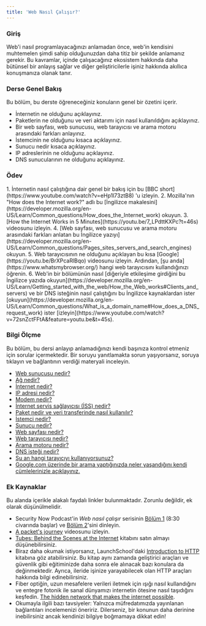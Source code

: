 ```yaml
---
title: 'Web Nasıl Çalışır?'
---
```


### Giriş

Web'i nasıl programlayacağınızı anlamadan önce, web'in kendisini muhtemelen şimdi sahip olduğunuzdan daha titiz bir şekilde anlamanız gerekir. Bu kavramlar, içinde çalışacağınız ekosistem hakkında daha bütünsel bir anlayış sağlar ve diğer geliştiricilerle işiniz hakkında akıllıca konuşmanıza olanak tanır.

### Derse Genel Bakış

Bu bölüm, bu derste öğreneceğiniz konuların genel bir özetini içerir.

- İnternetin ne olduğunu açıklayınız.
- Paketlerin ne olduğunu ve veri aktarımı için nasıl kullanıldığını açıklayınız.
- Bir web sayfası, web sunucusu, web tarayıcısı ve arama motoru arasındaki farkları anlayınız.
- İstemcinin ne olduğunu kısaca açıklayınız.
- Sunucu nedir kısaca açıklayınız.
- IP adreslerinin ne olduğunu açıklayınız.
- DNS sunucularının ne olduğunu açıklayınız.

### Ödev

<div class="lesson-content__panel" markdown="1">
  1. İnternetin nasıl çalıştığına dair genel bir bakış için bu [BBC
  short](https://www.youtube.com/watch?v=eHp1l73ztB8) 'u izleyin. 2. Mozilla'nın
  "How does the Internet work?" adlı bu [İngilizce
  makalesini](https://developer.mozilla.org/en-US/Learn/Common_questions/How_does_the_Internet_work)
  okuyun. 3. [How the Internet Works in 5
  Minutes](https://youtu.be/7_LPdttKXPc?t=46s) videosunu izleyin. 4. [Web
  sayfası, web sunucusu ve arama motoru arasındaki farkları anlatan bu İngilizce
  yazıyı](https://developer.mozilla.org/en-US/Learn/Common_questions/Pages_sites_servers_and_search_engines)
  okuyun. 5. Web tarayıcısının ne olduğunu açıklayan bu kısa
  [Google](https://youtu.be/BrXPcaRlBqo) videosunu izleyin. Ardından, [şu
  anda](https://www.whatsmybrowser.org/) hangi web tarayıcısını kullandığınızı
  öğrenin. 6. Web'in bir bölümünün nasıl [diğeriyle etkileşime girdiğini bu
  İngilizce yazıda
  okuyun](https://developer.mozilla.org/en-US/Learn/Getting_started_with_the_web/How_the_Web_works#Clients_and_servers)
  ve bir DNS isteğinin nasıl çalıştığını bu İngilizce kaynaklardan ister
  [okuyun](https://developer.mozilla.org/en-US/Learn/Common_questions/What_is_a_domain_name#How_does_a_DNS_request_work)
  ister
  [izleyin](https://www.youtube.com/watch?v=72snZctFFtA&feature=youtu.be&t=45s).
</div>

### Bilgi Ölçme

Bu bölüm, bu dersi anlayıp anlamadığınızı kendi başınıza kontrol etmeniz için sorular içermektedir. Bir soruyu yanıtlamakta sorun yaşıyorsanız, soruya tıklayın ve bağlantının verdiği materyali inceleyin.

- [Web sunucusu nedir?](https://developer.mozilla.org/en-US/docs/Learn/Common_questions/Pages_sites_servers_and_search_engines)
- [Ağ nedir?](https://developer.mozilla.org/en-US/docs/Learn/Common_questions/How_does_the_Internet_work)
- [İnternet nedir?](https://www.youtube.com/watch?v=7_LPdttKXPc&t=46s)
- [IP adresi nedir?](https://developer.mozilla.org/en-US/docs/Learn/Common_questions/How_does_the_Internet_work)
- [Modem nedir?](https://developer.mozilla.org/en-US/docs/Learn/Common_questions/How_does_the_Internet_work)
- [İnternet servis sağlayıcısı (İSS) nedir?](https://developer.mozilla.org/en-US/docs/Learn/Common_questions/How_does_the_Internet_work)
- [Paket nedir ve veri transferinde nasıl kullanılır?](https://developer.mozilla.org/en-US/docs/Learn/Getting_started_with_the_web/How_the_Web_works#packets_explained)
- [İstemci nedir?](https://developer.mozilla.org/en-US/docs/Learn/Getting_started_with_the_web/How_the_Web_works#clients_and_servers)
- [Sunucu nedir?](https://developer.mozilla.org/en-US/docs/Learn/Getting_started_with_the_web/How_the_Web_works#clients_and_servers)
- [Web sayfası nedir?](https://developer.mozilla.org/en-US/docs/Learn/Common_questions/Pages_sites_servers_and_search_engines)
- [Web tarayıcısı nedir?](https://www.youtube.com/watch?v=BrXPcaRlBqo&feature=youtu.be)
- [Arama motoru nedir?](https://developer.mozilla.org/en-US/docs/Learn/Common_questions/Pages_sites_servers_and_search_engines)
- [DNS isteği nedir?](https://www.youtube.com/watch?v=72snZctFFtA&t=45s)
- [Şu an hangi tarayıcıyı kullanıyorsunuz?](https://www.whatsmybrowser.org/)
- [Google.com üzerinde bir arama yaptığınızda neler yaşandığını kendi cümlelerinizle açıklayınız.](https://developer.mozilla.org/en-US/docs/Learn/Common_questions/Pages_sites_servers_and_search_engines)

### Ek Kaynaklar

Bu alanda içerikle alakalı faydalı linkler bulunmaktadır. Zorunlu değildir, ek olarak düşünülmelidir.

- Security Now Podcast'in _Web nasıl çalışır_ serisinin [Bölüm 1](https://twit.tv/shows/security-now/episodes/25?autostart=false) (8:30 civarında başlar) ve [Bölüm 2](https://twit.tv/shows/security-now/episodes/26?autostart=false)'sini dinleyin.
- [A packet's journey](https://www.youtube.com/watch?v=ewrBalT_eBM&feature) videosunu izleyin.
- [Tubes: Behind the Scenes at the Internet](https://www.amazon.co.uk/dp/B007TB5SKA/ref=dp-kindle-redirect?_encoding=UTF8&btkr=1) kitabını satın almayı düşünebilirsiniz.
- Biraz daha okumak istiyorsanız, LaunchSchool'daki [Introduction to HTTP](https://launchschool.com/books/http) kitabına göz atabilirsiniz. Bu kitap aynı zamanda geliştirici araçları ve güvenlik gibi eğitiminizde daha sonra ele alınacak bazı konulara da değinmektedir. Ayrıca, ileride işinize yarayabilecek olan HTTP araçları hakkında bilgi edinebilirsiniz.
- Fiber optiğin, uzun mesafelere verileri iletmek için ışığı nasıl kullandığını ve entegre fotonik ile sanal dünyamızı internetin ötesine nasıl taşıdığını keşfedin. [The hidden network that makes the internet possible](https://youtu.be/er3v4PVNQqE).
- Okumayla ilgili bazı tavsiyeler: Yalnızca müfredatımızda yayınlanan bağlantıları incelemenizi öneririz. Dilerseniz, bir konunun daha derinine inebilirsiniz ancak kendinizi bilgiye boğmamaya dikkat edin!
